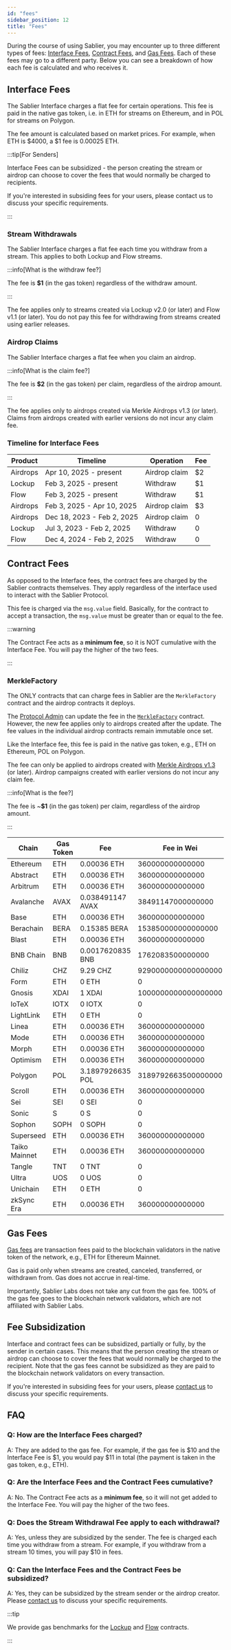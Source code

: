 ```yaml
---
id: "fees"
sidebar_position: 12
title: "Fees"
---
```



During the course of using Sablier, you may encounter up to three different types of fees:
[Interface Fees](#interface-fees), [Contract Fees](#contract-fees), and [Gas Fees](#gas-fees). Each of these fees may go
to a different party. Below you can see a breakdown of how each fee is calculated and who receives it.

## Interface Fees

The Sablier Interface charges a flat fee for certain operations. This fee is paid in the native gas token, i.e. in ETH
for streams on Ethereum, and in POL for streams on Polygon.

The fee amount is calculated based on market prices. For example, when ETH is \$4000, a \$1 fee is 0.00025 ETH.

:::tip[For Senders]

Interface Fees can be subsidized - the person creating the stream or airdrop can choose to cover the fees that would normally be charged to recipients.

If you're interested in subsiding fees for your users, please <Link href={Links.Forms.CALL}>contact us</Link> to discuss your specific requirements.

:::

### Stream Withdrawals

The Sablier Interface charges a flat fee each time you withdraw from a stream. This applies to both Lockup and Flow
streams.

:::info[What is the withdraw fee?]

The fee is **$1** (in the gas token) regardless of the withdraw amount.

:::

The fee applies only to streams created via Lockup v2.0 (or later) and Flow v1.1 (or later). You do not pay this fee for
withdrawing from streams created using earlier releases.

### Airdrop Claims

The Sablier Interface charges a flat fee when you claim an airdrop.

:::info[What is the claim fee?]

The fee is **$2** (in the gas token) per claim, regardless of the airdrop amount.

:::

The fee applies only to airdrops created via Merkle Airdrops v1.3 (or later). Claims from airdrops created with earlier
versions do not incur any claim fee.

### Timeline for Interface Fees

| Product  | Timeline                   | Operation     | Fee |
| -------- | -------------------------- | ------------- | --- |
| Airdrops | Apr 10, 2025 - present     | Airdrop claim | \$2 |
| Lockup   | Feb 3, 2025 - present      | Withdraw      | \$1 |
| Flow     | Feb 3, 2025 - present      | Withdraw      | \$1 |
| Airdrops | Feb 3, 2025 - Apr 10, 2025 | Airdrop claim | \$3 |
| Airdrops | Dec 18, 2023 - Feb 2, 2025 | Airdrop claim | 0   |
| Lockup   | Jul 3, 2023 - Feb 2, 2025  | Withdraw      | 0   |
| Flow     | Dec 4, 2024 - Feb 2, 2025  | Withdraw      | 0   |

## Contract Fees

As opposed to the Interface fees, the contract fees are charged by the Sablier contracts themselves. They apply
regardless of the interface used to interact with the Sablier Protocol.

This fee is charged via the `msg.value` field. Basically, for the contract to accept a transaction, the `msg.value` must
be greater than or equal to the fee.

:::warning

The Contract Fee acts as a **minimum fee**, so it is NOT cumulative with the Interface Fee. You will pay the higher of
the two fees.

:::

### MerkleFactory

The ONLY contracts that can charge fees in Sablier are the `MerkleFactory` contract and the airdrop contracts it
deploys.

The [Protocol Admin](/concepts/governance/) can update the fee in the
[`MerkleFactory`](/reference/airdrops/contracts/contract.SablierMerkleFactory) contract. However, the new fee applies
only to airdrops created after the update. The fee values in the individual airdrop contracts remain immutable once set.

Like the Interface fee, this fee is paid in the native gas token, e.g., ETH on Ethereum, POL on Polygon.

The fee can only be applied to airdrops created with [Merkle Airdrops v1.3](/guides/airdrops/deployments) (or later).
Airdrop campaigns created with earlier versions do not incur any claim fee.

:::info[What is the fee?]

The fee is ~**$1** (in the gas token) per claim, regardless of the airdrop amount.

:::

| Chain         | Gas Token | Fee              | Fee in Wei          |
| ------------- | --------- | ---------------- | ------------------- |
| Ethereum      | ETH       | 0.00036 ETH      | 360000000000000     |
| Abstract      | ETH       | 0.00036 ETH      | 360000000000000     |
| Arbitrum      | ETH       | 0.00036 ETH      | 360000000000000     |
| Avalanche     | AVAX      | 0.038491147 AVAX | 38491147000000000   |
| Base          | ETH       | 0.00036 ETH      | 360000000000000     |
| Berachain     | BERA      | 0.15385 BERA     | 153850000000000000  |
| Blast         | ETH       | 0.00036 ETH      | 360000000000000     |
| BNB Chain     | BNB       | 0.0017620835 BNB | 1762083500000000    |
| Chiliz        | CHZ       | 9.29 CHZ         | 9290000000000000000 |
| Form          | ETH       | 0 ETH            | 0                   |
| Gnosis        | XDAI      | 1 XDAI           | 1000000000000000000 |
| IoTeX         | IOTX      | 0 IOTX           | 0                   |
| LightLink     | ETH       | 0 ETH            | 0                   |
| Linea         | ETH       | 0.00036 ETH      | 360000000000000     |
| Mode          | ETH       | 0.00036 ETH      | 360000000000000     |
| Morph         | ETH       | 0.00036 ETH      | 360000000000000     |
| Optimism      | ETH       | 0.00036 ETH      | 360000000000000     |
| Polygon       | POL       | 3.1897926635 POL | 3189792663500000000 |
| Scroll        | ETH       | 0.00036 ETH      | 360000000000000     |
| Sei           | SEI       | 0 SEI            | 0                   |
| Sonic         | S         | 0 S              | 0                   |
| Sophon        | SOPH      | 0 SOPH           | 0                   |
| Superseed     | ETH       | 0.00036 ETH      | 360000000000000     |
| Taiko Mainnet | ETH       | 0.00036 ETH      | 360000000000000     |
| Tangle        | TNT       | 0 TNT            | 0                   |
| Ultra         | UOS       | 0 UOS            | 0                   |
| Unichain      | ETH       | 0 ETH            | 0                   |
| zkSync Era    | ETH       | 0.00036 ETH      | 360000000000000     |

## Gas Fees

[Gas fees](https://investopedia.com/terms/g/gas-ethereum.asp) are transaction fees paid to the blockchain validators in
the native token of the network, e.g., ETH for Ethereum Mainnet.

Gas is paid only when streams are created, canceled, transferred, or withdrawn from. Gas does not accrue in real-time.

Importantly, Sablier Labs does not take any cut from the gas fee. 100% of the gas fee goes to the blockchain network
validators, which are not affiliated with Sablier Labs.

## Fee Subsidization

Interface and contract fees can be subsidized, partially or fully, by the sender in certain cases. This means that the person creating the stream or airdrop can choose to cover the fees that would normally be charged to the recipient. Note that the gas fees cannot be subsidized as they are paid to the blockchain network validators on every transaction.

If you're interested in subsiding fees for your users, please [contact us](https://docs.google.com/forms/d/e/1FAIpQLSdqkcRjXl3urdE_yiT55itkcEX5LC4CM4HsNhjJbXB_CNMMjg/viewform) to discuss your specific requirements.

## FAQ

### Q: How are the Interface Fees charged?

A: They are added to the gas fee. For example, if the gas fee is \$10 and the Interface Fee is \$1, you would pay \$11
in total (the payment is taken in the gas token, e.g., ETH).

### Q: Are the Interface Fees and the Contract Fees cumulative?

A: No. The Contract Fee acts as a **minimum fee**, so it will not get added to the Interface Fee. You will pay the
higher of the two fees.

### Q: Does the Stream Withdrawal Fee apply to each withdrawal?

A: Yes, unless they are subsidized by the sender. The fee is charged each time you withdraw from a stream. For example, if you withdraw from a stream 10 times,
you will pay $10 in fees.

### Q: Can the Interface Fees and the Contract Fees be subsidized?

A: Yes, they can be subsidized by the stream sender or the airdrop creator. Please [contact us](https://docs.google.com/forms/d/e/1FAIpQLSdqkcRjXl3urdE_yiT55itkcEX5LC4CM4HsNhjJbXB_CNMMjg/viewform) to discuss your specific requirements.

:::tip

We provide gas benchmarks for the [Lockup](/guides/lockup/gas-benchmarks) and [Flow](/guides/flow/gas-benchmarks)
contracts.

:::
